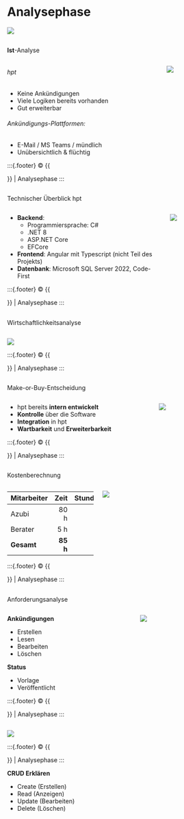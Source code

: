 # Analysephase {.center}
:::{.center}
![](./images/title-svgs/analyse.svg)
:::

## {auto-animate=true}
:::{.subheader}
**Ist**-Analyse
:::

:::: {.columns}
:::{.column}
###### hpt
- Keine Ankündigungen
- Viele Logiken bereits vorhanden
- Gut erweiterbar

###### Ankündigungs-Plattformen: 
  - E-Mail / MS Teams / mündlich
  - Unübersichtlich & flüchtig
:::

:::{.column .r-stretch .center}
![](./images/title-svgs/analyse.svg)
:::
::::

:::{.footer}
© {{<meta name>}} | Analysephase
:::

##
:::{.subheader}
Technischer Überblick hpt
:::

:::: {.columns}
:::{.column width="50%"}
- **Backend**: 
  - Programmiersprache: C#
  - .NET 8
  - ASP.NET Core
  - EFCore
- **Frontend**: Angular mit Typescript (nicht Teil des Projekts)
- **Datenbank**: Microsoft SQL Server 2022, Code-First
:::

:::{.column .r-stretch .center}
![](./images/title-svgs/analyse.svg)
:::
::::

:::{.footer}
© {{<meta name>}} | Analysephase
:::

## {auto-animate=true}
:::{.subheader}
Wirtschaftlichkeitsanalyse
:::

:::{.column .r-stretch .center}
![](./images/title-svgs/finance.svg)
:::

:::{.footer}
© {{<meta name>}} | Analysephase
:::

## {auto-animate=true}
:::{.subheader}
Make-or-Buy-Entscheidung
:::

:::: {.columns}
:::{.column width="40%"}
- hpt bereits **intern entwickelt**
- **Kontrolle** über die Software
- **Integration** in hpt
- **Wartbarkeit** und **Erweiterbarkeit**
:::

:::{.column .r-stretch .center}
![](./images/title-svgs/finance.svg)
:::
::::

:::{.footer}
© {{<meta name>}} | Analysephase
:::

##
:::{.subheader}
Kostenberechnung
:::

:::: {.columns}
:::{#tab-costs .column}
| Mitarbeiter | Zeit  | Stundensatz | Kosten |
|-------------|------:|------------:|-------:|
| Azubi       | 80 h  | 42 €        | 3.360 € |
| Berater     | 5 h   | 90 €        | 450 €  |
| **Gesamt**  | **85 h** |   | **3.810 €** |
:::

:::{.column width="30rem"}
![](./images/title-svgs/undraw_calculator_21hp.svg)
:::
::::

:::{.footer}
© {{<meta name>}} | Analysephase
:::

## {auto-animate=true}
:::{.subheader}
Anforderungsanalyse
:::

:::: {.columns}
:::{.column}
**Ankündigungen**

- Erstellen
- Lesen
- Bearbeiten 
- Löschen

**Status**

- Vorlage
- Veröffentlicht

:::

:::{.column .center }
![](./images/diagramme/usecase.svg)
:::
::::

:::{.footer}
© {{<meta name>}} | Analysephase
:::

## {auto-animate=true .center}

:::{.r-stretch}
![](./images/diagramme/usecase.svg)
:::

:::{.footer}
© {{<meta name>}} | Analysephase
:::

::: {.notes}
**CRUD Erklären**

- Create (Erstellen)
- Read (Anzeigen)
- Update (Bearbeiten)
- Delete (Löschen)
:::